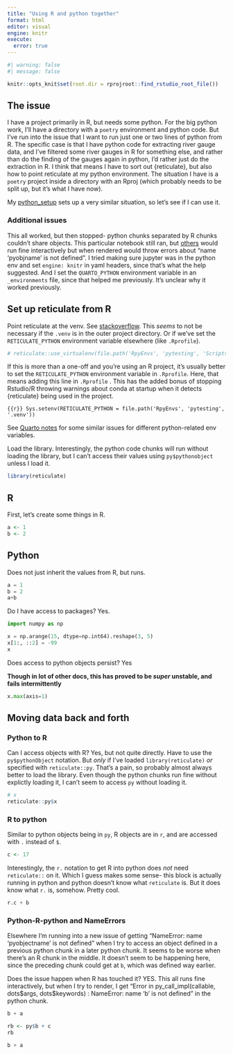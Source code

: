 ```yaml
---
title: "Using R and python together"
format: html
editor: visual
engine: knitr
execute:
  error: true
---
```


```r
#| warning: false
#| message: false

knitr::opts_knit$set(root.dir = rprojroot::find_rstudio_root_file())

```

## The issue

I have a project primarily in R, but needs some python. For the big python work, I'll have a directory with a `poetry` environment and python code. But I've run into the issue that I want to run just one or two lines of python from R. The specific case is that I have python code for extracting river gauge data, and I've filtered some river gauges in R for something else, and rather than do the finding of the gauges again in python, I'd rather just do the extraction in R. I think that means I have to sort out {reticulate}, but also how to point reticulate at my python environment. The situation I have is a `poetry` project inside a directory with an Rproj (which probably needs to be split up, but it's what I have now).

My [python_setup](python_setup.qmd) sets up a very similar situation, so let's see if I can use it.

### Additional issues

This all worked, but then stopped- python chunks separated by R chunks couldn't share objects. This particular notebook still ran, but [others](RpyEnvs/py_r_dates.qmd) would run fine interactively but when rendered would throw errors about "name 'pyobjname' is not defined". I tried making sure jupyter was in the python env and set `engine: knitr` in yaml headers, since that's what the help suggested. And I set the `QUARTO_PYTHON` environment variable in an `_environments` file, since that helped me previously. It's unclear why it worked previously.

## Set up reticulate from R

Point reticulate at the venv. See [stackoverflow](https://stackoverflow.com/questions/59715101/how-to-get-reticulate-to-access-virtual-environment). This *seems* to not be necessary if the `.venv` is in the outer project directory. Or if we've set the `RETICULATE_PYTHON` environment variable elsewhere (like `.Rprofile`).

```r
# reticulate::use_virtualenv(file.path('RpyEnvs', 'pytesting', 'Scripts', '.venv'), required = TRUE)
```

If this is more than a one-off and you're using an R project, it's usually better to set the `RETICULATE_PYTHON` environment variable in `.Rprofile`. Here, that means adding this line in `.Rprofile` . This has the added bonus of stopping Rstudio/R throwing warnings about conda at startup when it detects {reticulate} being used in the project.

``` {{r}}
Sys.setenv(RETICULATE_PYTHON = file.path('RpyEnvs', 'pytesting', '.venv'))
```

See [Quarto notes](../small_helpers/quarto_notes.qmd) for some similar issues for different python-related env variables.

Load the library. Interestingly, the python code chunks will run without loading the library, but I can't access their values using `py$pythonobject` unless I load it.

```r
library(reticulate)
```

## R

First, let's create some things in R.

```r

a <- 1
b <- 2
```

## Python

Does not just inherit the values from R, but runs.

```python
a = 1
b = 2
a+b

```

Do I have access to packages? Yes.

```python
import numpy as np

x = np.arange(15, dtype=np.int64).reshape(3, 5)
x[1:, ::2] = -99
x
```

Does access to python objects persist? Yes

**Though in lot of other docs, this has proved to be *super* unstable, and fails intermittently**

```python
x.max(axis=1)
```

## Moving data back and forth

### Python to R

Can I access objects with R? Yes, but not quite directly. Have to use the `py$pythonObject` notation. But *only* if I've loaded `library(reticulate)` *or* specified with `reticulate::py`. That's a pain, so probably almost always better to load the library. Even though the python chunks run fine without explictly loading it, I can't seem to access `py` without loading it.

```r
# x
reticulate::py$x
```

### R to python

Similar to python objects being in `py`, R objects are in `r`, and are accessed with `.` instead of `$`.

```r
c <- 17
```

Interestingly, the `r.` notation to get R into python does *not* need `reticulate::` on it. Which I guess makes some sense- this block is actually running in python and python doesn't know what `reticulate` is. But it does know what `r.` is, somehow. Pretty cool.

```python
r.c + b
```

### Python-R-python and NameErrors

Elsewhere I'm running into a new issue of getting "NameError: name 'pyobjectname' is not defined" when I try to access an object defined in a previous python chunk in a later python chunk. It seems to be worse when there's an R chunk in the middle. It doesn't seem to be happening here, since the preceding chunk could get at `b`, which was defined way earlier.

Does the issue happen when R has touched it? YES. This all runs fine interactively, but when I try to render, I get "Error in py_call_impl(callable, dots\$args, dots\$keywords) : NameError: name 'b' is not defined" in the python chunk.

```python
b + a
```

```r
rb <- py$b + c
rb
```

```python
b + a
```
